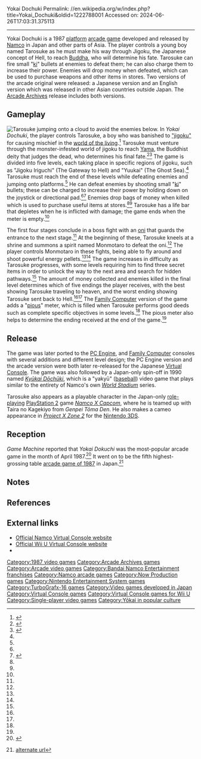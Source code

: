 Yokai Dochuki
Permalink: //en.wikipedia.org/w/index.php?title=Yokai_Dochuki&oldid=1222788001
Accessed on: 2024-06-26T17:03:31.375113



------
Yokai Dochuki
{{Expand Japanese|妖怪道中記|topic=vg|date=September 2015}}
{{Refimprove|date=September 2012}}
{{Infobox video game
| title = Yokai Dochuki
| image = Yokai douchuuki arcadeflyer.png
| caption = Promotional flyer
| developer = [[Namco]]
| publisher = Namco
| designer = Kazumi Mizuno
| composer = Hiroyuki Kawada
| platforms = [[Arcade game|Arcade]], [[Family Computer]], [[PC Engine]], [[mobile phone]], [[PlayStation 4]], [[Nintendo Switch]]
| release = {{vgrelease|JP|April 1987}}
{{vgrelease|AS|1987}}
| genre = [[Platform game|Platform]]
| series = ''Yokai Dochuki''
| modes = [[Single-player]]
}}
{{nihongo foot|'''''Yokai Dochuki'''''|妖怪道中記|Yōkai Dōchūki|Phantom Travel Journal|lead=yes|group=lower-alpha}} is a 1987 [[platform game|platform]] [[arcade game]] developed and released by [[Namco]] in Japan and other parts of Asia. The player controls a young boy named Tarosuke as he must make his way through Jigoku, the Japanese concept of Hell, to reach [[Gautama Buddha|Buddha]], who will determine his fate. Tarosuke can fire small "[[Qi|ki]]" bullets at enemies to defeat them; he can also charge them to increase their power. Enemies will drop money when defeated, which can be used to purchase weapons and other items in stores. Two versions of the arcade original were released: a Japanese version and an English version which was released in other Asian countries outside Japan. The [[Arcade Archives]] release includes both versions.

==Gameplay==
[[File:Yokai Dochuki screenshot.png|thumb|left|Tarosuke jumping onto a cloud to avoid the enemies below.]]
In ''Yokai Dochuki'', the player controls Tarosuke, a boy who was banished to [[Naraka (Buddhism)|"jigoku"]] for causing mischief in the [[Human beings in Buddhism|world of the living]].<ref name="Gamest">{{cite book |url=https://archive.org/stream/vol.-112-2#page/n25/mode/2up |title=GAMEST MOOK Vol.112 ザ・ベストゲーム2 アーケードビデオゲーム26年の歴史 |date=January 17, 1998 |pages=24–25 |publisher=[[Gamest]] |isbn=9784881994290 |language=ja}}</ref> Tarosuke must venture through the monster-infested world of jigoku to reach [[Yama]], the Buddhist deity that judges the dead, who determines his final fate.<ref name="MBox">{{cite book |title=懐かしファミコンパーフェクトガイド |date=April 21, 2016 |publisher=Magazine Box |isbn=978-4906735891 |page=55 |language=ja}}</ref><ref name="HG101">{{cite book |last1=Kalata |first1=Kurt |title=Hardcore Gaming 101 Digest Vol. 6: Namco Arcade Classics |date=November 26, 2019 |publisher=Hardcore Gaming 101 |isbn=978-1691254194 |pages=60–63}}</ref> The game is divided into five levels, each taking place in specific regions of jigoku, such as "Jigoku Iriguchi" (The Gateway to Hell) and "Yuukai" (The Ghost Sea).<ref name="MBox"/> Tarosuke must reach the end of these levels while defeating enemies and jumping onto platforms.<ref name="Gamest"/> He can defeat enemies by shooting small "[[Qi|ki]]" bullets; these can be charged to increase their power by holding down on the joystick or directional pad.<ref name="HG101"/><ref name="KLOV">{{cite web |title=Youkai Douchuuki - Videogame by Namco |url=https://www.arcade-museum.com/game_detail.php?game_id=10517 |website=[[Killer List of Videogames]] |publisher=International Arcade Museum |access-date=December 31, 2020 |archive-url=https://web.archive.org/web/20201121072045/https://www.arcade-museum.com/game_detail.php?game_id=10517 |archive-date=November 21, 2020}}</ref> Enemies drop bags of money when killed which is used to purchase useful items at stores.<ref name="MBox"/><ref name="Gamest"/> Tarosuke has a life bar that depletes when he is inflicted with damage; the game ends when the meter is empty.<ref name="MBox"/>

The first four stages conclude in a boss fight with an [[oni]] that guards the entrance to the next stage.<ref name="MBox"/> At the beginning of these, Tarosuke kneels at a shrine and summons a spirit named Monmotaro to defeat the oni.<ref name="MBox"/> The player controls Monmotaro in these fights, being able to fly around and shoot powerful energy pellets.<ref name="MBox"/><ref name="HG101"/> The game increases in difficulty as Tarosuke progresses, with some levels requiring him to find three secret items in order to unlock the way to the next area and search for hidden pathways.<ref name="HG101"/> The amount of money collected and enemies killed in the final level determines which of five endings the player receives, with the best showing Tarosuke traveling to heaven, and the worst ending showing Tarosuke sent back to Hell.<ref name="MBox"/><ref name="HG101"/> The [[Family Computer]] version of the game adds a "[[Piety|pious]]" meter, which is filled when Tarosuke performs good deeds such as complete specific objectives in some levels.<ref name="MBox"/> The pious meter also helps to determine the ending received at the end of the game.<ref name="HG101"/>

==Release==
The game was later ported to the [[PC Engine]], and [[Family Computer]] consoles with several additions and different level design; the PC Engine version and the arcade version were both later re-released for the Japanese [[Virtual Console]]. The game was also followed by a Japan-only spin-off in 1990 named ''[[Kyūkai Dōchūki]]'', which is a "yakyū" ([[baseball]]) video game that plays similar to the entirety of Namco's own ''[[World Stadium]]'' series.

Tarosuke also appears as a playable character in the Japan-only [[role-playing game|role-playing]] [[PlayStation 2]] game ''[[Namco X Capcom]]'', where he is teamed up with Taira no Kagekiyo from ''Genpei Tōma Den''. He also makes a cameo appearance in ''[[Project X Zone 2]]'' for the [[Nintendo 3DS]].

==Reception==
{{Video game reviews
| Fam = 30/40 (FC)<ref name="Famitsu">{{cite magazine |title=妖怪道中記 (FC) |url=https://www.famitsu.com/cominy/?m=pc&a=page_h_title&title_id=8284 |magazine=[[Famitsu]] |publisher=[[Kadokawa Corporation]] |access-date=October 4, 2020 |archive-url=https://web.archive.org/web/20150326032215/https://www.famitsu.com/cominy/?m=pc&a=page_h_title&title_id=8284 |archive-date=March 26, 2015 |language=ja}}</ref>
| rev1 = ''Family Computer Magazine''
| rev1Score = 21.41/30<ref name="FCM">{{cite news |title=5月10日号特別付録 ファミコン ロムカセット オールカタログ |agency=Family Computer Magazine |issue=9 |publisher=[[Tokuma Shoten]] |date=May 10, 1991 |volume=7 |page=59 |language=ja}}</ref>
| rev2 = ''Power Play''
| rev2Score = 64%<ref name="PPlay">{{cite news |author1=HF |title=Tale of a Monsterpath |agency=Power Play |date=September 1989 |page=54 |language=de}}</ref>
| award1Pub = ''[[Gamest]]''
| award1 = 8th Grand Prize, 4th Best Ending Award, 8th Best Graphic<ref name="Gamest"/>
| award2Pub = ''[[Famitsu]]''
| award2 = Silver Hall of Fame (FC)
}}
{{Expand section|date=September 2021}}

''Game Machine'' reported that ''Yokai Dokuchi'' was the most-popular arcade game in the month of April 1987.<ref>{{cite magazine|title=Game Machine's Best Hit Games 25 - テーブル型TVゲーム機 (Table Videos)|magazine=Game Machine|issue=306|publisher=Amusement Press, Inc.|date=15 April 1987|page=21|lang=ja}}</ref> It went on to be the fifth highest-grossing table [[1987 in video games|arcade game of 1987]] in Japan.<ref>{{cite magazine |title=87' ゲーメスト大賞 〜 ベストインカム |trans-title=87' Gamest Awards – Best Income |magazine=[[Gamest]] |date=December 28, 1987 |volume=17 (February 1988) |url=https://archive.org/details/gamest0017/page/n40/mode/2up |pages=25-38 (36-7) |lang=ja}} [http://www.netlaputa.ne.jp/~dummy/gamest/magazine/gamest/v017.html alternate url]</ref>

==Notes==
{{notelist}}

==References==
{{reflist}}

==External links==
* [http://bandainamcoent.co.jp/cs/download/virtual_consolearcade/detail/detail48/48.html Official Namco Virtual Console website] {{in lang|ja}}
* [https://www.nintendo.co.jp/wiiu/software/vc/fdrj/ Official Wii U Virtual Console website] {{in lang|ja}}
* {{KLOV game|id=9502}}

[[Category:1987 video games]]
[[Category:Arcade Archives games]]
[[Category:Arcade video games]]
[[Category:Bandai Namco Entertainment franchises]]
[[Category:Namco arcade games]]
[[Category:Now Production games]]
[[Category:Nintendo Entertainment System games]]
[[Category:TurboGrafx-16 games]]
[[Category:Video games developed in Japan]]
[[Category:Virtual Console games]]
[[Category:Virtual Console games for Wii U]]
[[Category:Single-player video games]]
[[Category:Yōkai in popular culture]]
